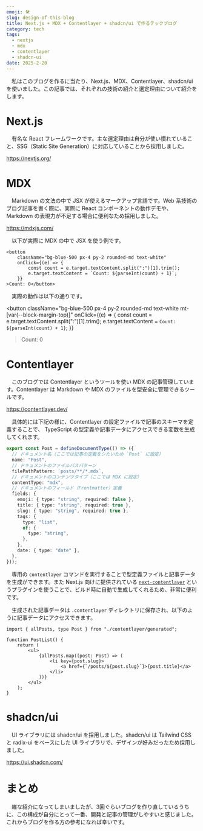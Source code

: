 ```yaml
---
emoji: 🛠️
slug: design-of-this-blog
title: Next.js + MDX + Contentlayer + shadcn/ui で作るテックブログ
category: tech
tags:
  - nextjs
  - mdx
  - contentlayer
  - shadcn-ui
date: 2025-2-20
---
```


　私はこのブログを作るに当たり、Next.js、MDX、Contentlayer、shadcn/ui を使いました。この記事では、それぞれの技術の紹介と選定理由について紹介をします。

# Next.js

　有名な React フレームワークです。主な選定理由は自分が使い慣れていること、SSG（Static Site Generation）に対応していることから採用しました。

https://nextjs.org/

# MDX

　Markdown の文法の中で JSX が使えるマークアップ言語です。Web 系技術のブログ記事を書く際に、実際に React コンポーネントの動作デモや、Markdown の表現力が不足する場合に便利なため採用しました。

https://mdxjs.com/

　以下が実際に MDX の中で JSX を使う例です。

```tsx title="MDX の中で JSX を使う例"
<button
    className="bg-blue-500 px-4 py-2 rounded-md text-white"
    onClick={(e) => {
        const count = e.target.textContent.split(":")[1].trim();
        e.target.textContent = `Count: ${parseInt(count) + 1}`;
    }}
>Count: 0</button>
```

　実際の動作は以下の通りです。

\<button
className="bg-blue-500 px-4 py-2 rounded-md text-white mt-\[var(--block-margin-top)]"
onClick={(e) => {
const count = e.target.textContent.split(":")\[1].trim();
e.target.textContent = `Count: ${parseInt(count) + 1}`;
}}

> Count: 0</button>

# Contentlayer

　このブログでは Contentlayer というツールを使い MDX の記事管理しています。Contentlayer は Markdown や MDX のファイルを型安全に管理できるツールです。

https://contentlayer.dev/

　具体的には下記の様に、Contentlayer の設定ファイルで記事のスキーマを定義することで、 TypeScript の型定義や記事データにアクセスできる変数を生成してくれます。

```ts title="contentlayer.config.ts"
export const Post = defineDocumentType(() => ({
  // ドキュメント名（ここでは記事の定義をシたいため `Post` に設定）
  name: "Post",
  // ドキュメントのファイルパスパターン
  filePathPattern: `posts/**/*.mdx`,
  // ドキュメントのコンテンツタイプ（ここでは MDX に設定）
  contentType: "mdx",
  // ドキュメントのフィールド（Frontmatter）定義
  fields: {
    emoji: { type: "string", required: false },
    title: { type: "string", required: true },
    slug: { type: "string", required: true },
    tags: {
      type: "list",
      of: {
        type: "string",
      },
    },
    date: { type: "date" },
  },
}));
```

　専用の `contentlayer` コマンドを実行することで型定義ファイルと記事データを生成ができます。また Next.js 向けに提供されている [`next-contentlayer`](https://contentlayer.dev/docs/reference/next-contentlayer-e6e7eb3a) というプラグインを使うことで、ビルド時に自動で生成してくれるため、非常に便利です。

　生成された記事データは `.contentlayer` ディレクトリに保存され、以下のように記事データにアクセスできます。

```tsx title="Contentlayer で生成された記事データにアクセスする例"
import { allPosts, type Post } from "./contentlayer/generated";

function PostList() {
    return (
        <ul>
            {allPosts.map((post: Post) => (
                <li key={post.slug}>
                    <a href={`/posts/${post.slug}`}>{post.title}</a>
                </li>
            ))}
        </ul>
    );
}
```

# shadcn/ui

　UI ライブラリには shadcn/ui を採用しました。shadcn/ui は Tailwind CSS と radix-ui をベースにした UI ライブラリで、デザインが好みだったため採用しました。

https://ui.shadcn.com/

# まとめ

　雑な紹介になってしまいましたが、3回ぐらいブログを作り直しているうちに、この構成が自分にとって一番、開発と記事の管理がしやすいと感じました。これからブログを作る方の参考になれば幸いです。

```
```
